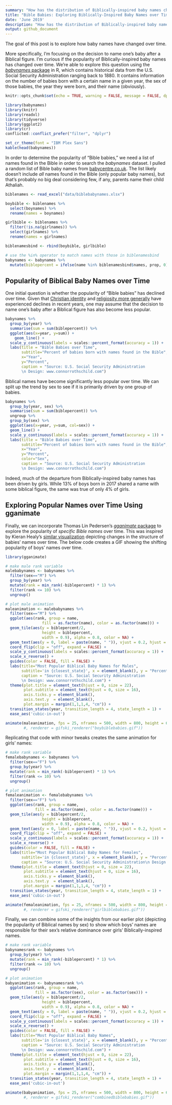 ```yaml
---
summary: "How has the distribution of Biblically-inspired baby names changed over time?"
title: "Bible Babies: Exploring Biblically-Inspired Baby Names over Time"
date: 'June 2019'
description: "How has the distribution of Biblically-inspired baby names changed over time?"
output: github_document
---
```


The goal of this post is to explore how baby names have changed over time. 

More specifically, I'm focusing on the decision to name one's baby after a Biblical figure. I'm curious if the popularity of Biblically-inspired baby names has changed over time. We're able to explore this question using the [*babynames* package](https://cran.r-project.org/web/packages/babynames/babynames.pdf) in R, which contains historical data from the U.S. Social Security Administration ranging back to 1880. It contains information on the number of babies born with a certain name in a given year, the sex of those babies, the year they were born, and their name (obviously).

```r
knitr::opts_chunk$set(echo = TRUE, warning = FALSE, message = FALSE, dpi = 300)
```

```r
library(babynames)
library(knitr)
library(readxl)
library(tidyverse)
library(ggplot2)
library(cr)
conflicted::conflict_prefer("filter", "dplyr")

set_cr_theme(font = "IBM Plex Sans")
kable(head(babynames))
```

In order to determine the popularity of "Bible babies," we need a list of names found in the Bible in order to search the *babynames* dataset. I pulled a random list of Bible baby names from [babycentre.co.uk](https://www.babycentre.co.uk/a1025984/baby-names-from-the-bible). The list likely doesn't include *all* names found in the Bible (only popular baby names), but that's probably no big deal considering few, if any, parents name their child Athaliah. 

``` r
biblenames <- read_excel("data/biblebabynames.xlsx")

boybible <- biblenames %>% 
  select(boynames) %>% 
  rename(names = boynames)

girlbible <- biblenames %>% 
  filter(!is.na(girlnames)) %>% 
  select(girlnames) %>% 
  rename(names = girlnames)

biblenamesbind <- rbind(boybible, girlbible)

# use the %in% operator to match names with those in biblenamesbind
babynames <- babynames %>%
  mutate(biblepercent = ifelse(name %in% biblenamesbind$names, prop, 0)) 
```

## Popularity of Biblical Baby Names over Time

One initial question is whether the popularity of "Bible babies" has declined over time. Given that [Christian identity](https://www.prri.org/research/american-religious-landscape-christian-religiously-unaffiliated/) and [religiosity more generally](https://religionnews.com/2014/01/27/great-decline-religion-united-states-one-graph/) have experienced declines in recent years, one may assume that the decision to name one's baby after a Biblical figure has also become less popular.

```r
babynames %>% 
  group_by(year) %>% 
  summarise(sum = sum(biblepercent)) %>% 
  ggplot(aes(x=year, y=sum)) +
    geom_line() +
  scale_y_continuous(labels = scales::percent_format(accuracy = 1)) +
  labs(title = "Bible Babies over Time",
       subtitle="Percent of babies born with names found in the Bible",
       x="Year",
       y="Percent",
       caption = "Source: U.S. Social Security Administration
       \n Design: www.connorrothschild.com")
```

Biblical names have become significantly less popular over time. We can split up the trend by sex to see if it is primarily driven by one group of babies.

```r
babynames %>% 
  group_by(year, sex) %>% 
  summarise(sum = sum(biblepercent)) %>% 
  ungroup %>% 
  group_by(sex) %>% 
  ggplot(aes(x=year, y=sum, col=sex)) +
  geom_line() +
  scale_y_continuous(labels = scales::percent_format(accuracy = 1)) +
  labs(title = "Bible Babies over Time",
       subtitle="Percent of babies born with names found in the Bible",
       x="Year",
       y="Percent",
       color="Sex",
       caption = "Source: U.S. Social Security Administration
       \n Design: www.connorrothschild.com")
```

Indeed, much of the departure from Biblically-inspired baby names has been driven by girls. While 13% of boys born in 2017 shared a name with some biblical figure, the same was true of only 4% of girls. 

## Exploring Popular Names over Time Using gganimate

Finally, we can incorporate Thomas Lin Pedersen's [*gganimate* package](https://github.com/thomasp85/gganimate) to explore the popularity of *specific Bible names* over time. This was inspired by Kieran Healy's [similar visualization](https://kieranhealy.org/blog/archives/2019/05/13/baby-name-animation/) depicting changes in the structure of babies' names over time. The below code creates a GIF showing the shifting popularity of boys' names over time.

```r
library(gganimate)

# make male rank variable
malebabynames <- babynames %>%
  filter(sex=="M") %>% 
  group_by(year) %>%
  mutate(rank = min_rank(-biblepercent) * 1) %>%
  filter(rank <= 10) %>%
  ungroup()

# plot male animation
maleanimation <- malebabynames %>% 
  filter(sex=="M") %>% 
  ggplot(aes(rank, group = name, 
                fill = as.factor(name), color = as.factor(name))) +
  geom_tile(aes(y = biblepercent/2,
                height = biblepercent,
                width = 0.9), alpha = 0.8, color = NA) +
  geom_text(aes(y = 0, label = paste(name, " ")), vjust = 0.2, hjust = 1) +
  coord_flip(clip = "off", expand = FALSE) +
  scale_y_continuous(labels = scales::percent_format(accuracy = 1)) +
  scale_x_reverse() +
  guides(color = FALSE, fill = FALSE) +
  labs(title="Most Popular Biblical Baby Names for Males", 
       subtitle='in {closest_state}', x = element_blank(), y = "Percent of Names",
       caption = "Source: U.S. Social Security Administration
       \n Design: www.connorrothschild.com") +
  theme(plot.title = element_text(hjust = 0, size = 22),
        plot.subtitle = element_text(hjust = 0, size = 16),
        axis.ticks.y = element_blank(), 
        axis.text.y  = element_blank(), 
        plot.margin = margin(1,1,1,4, "cm")) +
  transition_states(year, transition_length = 4, state_length = 1) +
  ease_aes('cubic-in-out')

animate(maleanimation, fps = 25, nframes = 500, width = 800, height = 600)
        #, renderer = gifski_renderer("boybiblebabies.gif"))
```

Replicating that code with minor tweaks creates the same animation for girls' names:

```r
# make rank variable
femalebabynames <- babynames %>%
  filter(sex=="F") %>% 
  group_by(year) %>%
  mutate(rank = min_rank(-biblepercent) * 1) %>%
  filter(rank <= 10) %>%
  ungroup()

# plot animation
femaleanimation <- femalebabynames %>% 
  filter(sex=="F") %>% 
  ggplot(aes(rank, group = name, 
             fill = as.factor(name), color = as.factor(name))) +
  geom_tile(aes(y = biblepercent/2,
                height = biblepercent,
                width = 0.9), alpha = 0.8, color = NA) +
  geom_text(aes(y = 0, label = paste(name, " ")), vjust = 0.2, hjust = 1) +
  coord_flip(clip = "off", expand = FALSE) +
  scale_y_continuous(labels = scales::percent_format(accuracy = 1)) +
  scale_x_reverse() +
  guides(color = FALSE, fill = FALSE) +
  labs(title="Most Popular Biblical Baby Names for Females", 
       subtitle='in {closest_state}', x = element_blank(), y = "Percent of Names",
       caption = "Source: U.S. Social Security Administration\n Design: www.connorrothschild.com") +
  theme(plot.title = element_text(hjust = 0, size = 22),
        plot.subtitle = element_text(hjust = 0, size = 16),
        axis.ticks.y = element_blank(),  
        axis.text.y  = element_blank(),  
        plot.margin = margin(1,1,1,4, "cm")) +
  transition_states(year, transition_length = 4, state_length = 1) +
  ease_aes('cubic-in-out')

animate(femaleanimation, fps = 25, nframes = 500, width = 800, height = 600)
        #, renderer = gifski_renderer("girlbiblebabies.gif"))
```

Finally, we can combine some of the insights from our earlier plot (depicting the popularity of Biblical names by sex) to show which boys' names are responsible for their sex's relative dominance over girls' Biblically-inspired names.

```r
# make rank variable
babynamesrank <- babynames %>%
  group_by(year) %>%
  mutate(rank = min_rank(-biblepercent) * 1) %>%
  filter(rank <= 10) %>%
  ungroup()

# plot animation
babyanimation <- babynamesrank %>% 
  ggplot(aes(rank, group = name, 
             fill = as.factor(sex), color = as.factor(sex))) +
  geom_tile(aes(y = biblepercent/2,
                height = biblepercent,
                width = 0.9), alpha = 0.8, color = NA) +
  geom_text(aes(y = 0, label = paste(name, " ")), vjust = 0.2, hjust = 1) +
  coord_flip(clip = "off", expand = FALSE) +
  scale_y_continuous(labels = scales::percent_format(accuracy = 1)) +
  scale_x_reverse() +
  guides(color = FALSE, fill = FALSE) +
  labs(title="Most Popular Biblical Baby Names", 
       subtitle='in {closest_state}', x = element_blank(), y = "Percent of Names",
       caption = "Source: U.S. Social Security Administration
       \n Design: www.connorrothschild.com") +
  theme(plot.title = element_text(hjust = 0, size = 22),
        plot.subtitle = element_text(hjust = 0, size = 16),
        axis.ticks.y = element_blank(),  
        axis.text.y  = element_blank(),  
        plot.margin = margin(1,1,1,4, "cm")) +
  transition_states(year, transition_length = 4, state_length = 1) +
  ease_aes('cubic-in-out')

animate(babyanimation, fps = 25, nframes = 500, width = 800, height = 600)
        #, renderer = gifski_renderer("combinedbiblebabies.gif"))
```